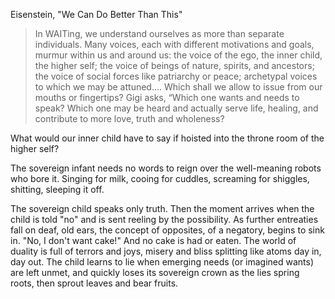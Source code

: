 Eisenstein, "We Can Do Better Than This"

> In WAITing, we understand ourselves as more than separate individuals. Many voices, each with different motivations and goals, murmur within us and around us: the voice of the ego, the inner child, the higher self; the voice of beings of nature, spirits, and ancestors; the voice of social forces like patriarchy or peace; archetypal voices to which we may be attuned…. Which shall we allow to issue from our mouths or fingertips? Gigi asks, “Which one wants and needs to speak? Which one may be heard and actually serve life, healing, and contribute to more love, truth and wholeness?

What would our inner child have to say if hoisted into the throne room of the higher self?

The sovereign infant needs no words to reign over the well-meaning robots who bore it. Singing for milk, cooing for cuddles, screaming for shiggles, shitting, sleeping it off.
  
The sovereign child speaks only truth. Then the moment arrives when the child is told "no" and is sent reeling by the possibility. As further entreaties fall on deaf, old ears, the concept of opposites, of a negatory, begins to sink in. "No, I don't want cake!" And no cake is had or eaten. The world of duality is full of terrors and joys, misery and bliss splitting like atoms day in, day out. The child learns to lie when emerging needs (or imagined wants) are left unmet, and quickly loses its sovereign crown as the lies spring roots, then sprout leaves and bear fruits. 